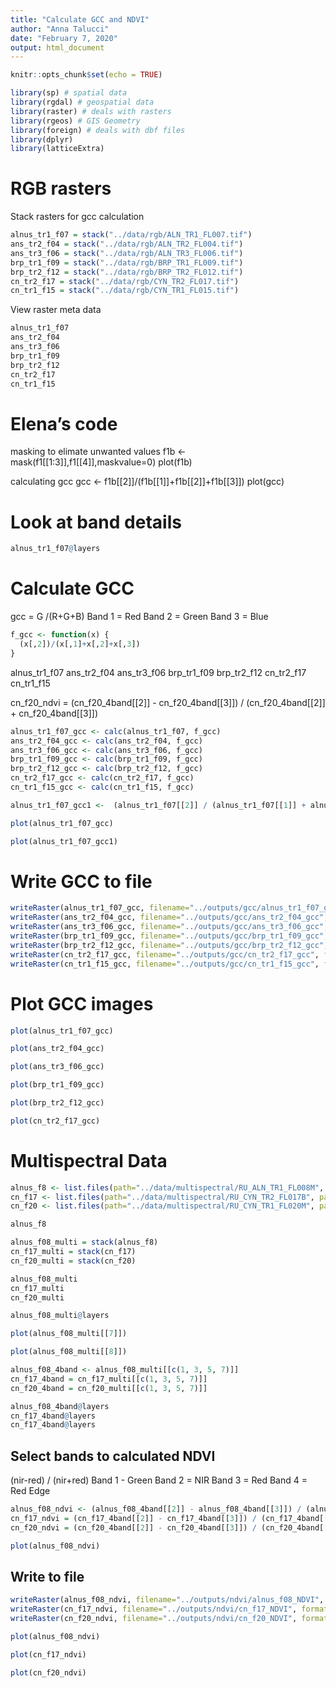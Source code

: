 ```yaml
---
title: "Calculate GCC and NDVI"
author: "Anna Talucci"
date: "February 7, 2020"
output: html_document
---
```


```r
knitr::opts_chunk$set(echo = TRUE)
```


```r
library(sp) # spatial data
library(rgdal) # geospatial data
library(raster) # deals with rasters
library(rgeos) # GIS Geometry
library(foreign) # deals with dbf files
library(dplyr)
library(latticeExtra)
```


# RGB rasters

Stack rasters for gcc calculation

```r
alnus_tr1_f07 = stack("../data/rgb/ALN_TR1_FL007.tif")
ans_tr2_f04 = stack("../data/rgb/ALN_TR2_FL004.tif")
ans_tr3_f06 = stack("../data/rgb/ALN_TR3_FL006.tif")
brp_tr1_f09 = stack("../data/rgb/BRP_TR1_FL009.tif")
brp_tr2_f12 = stack("../data/rgb/BRP_TR2_FL012.tif")
cn_tr2_f17 = stack("../data/rgb/CYN_TR2_FL017.tif")
cn_tr1_f15 = stack("../data/rgb/CYN_TR1_FL015.tif")
```

View raster meta data
```r
alnus_tr1_f07
ans_tr2_f04
ans_tr3_f06
brp_tr1_f09
brp_tr2_f12
cn_tr2_f17
cn_tr1_f15 
```


# Elena's code
masking to elimate unwanted values 
f1b <- mask(f1[[1:3]],f1[[4]],maskvalue=0)
plot(f1b)

calculating gcc
gcc <- f1b[[2]]/(f1b[[1]]+f1b[[2]]+f1b[[3]])
plot(gcc)

# Look at band details
```r
alnus_tr1_f07@layers
```
# Calculate GCC
gcc = G /(R+G+B)
Band 1 = Red
Band 2 = Green
Band 3 = Blue
```r
f_gcc <- function(x) {
  (x[,2])/(x[,1]+x[,2]+x[,3])
}
```

alnus_tr1_f07
ans_tr2_f04
ans_tr3_f06
brp_tr1_f09
brp_tr2_f12
cn_tr2_f17
cn_tr1_f15 

cn_f20_ndvi = (cn_f20_4band[[2]] - cn_f20_4band[[3]]) / (cn_f20_4band[[2]] + cn_f20_4band[[3]])

```r
alnus_tr1_f07_gcc <- calc(alnus_tr1_f07, f_gcc)
ans_tr2_f04_gcc <- calc(ans_tr2_f04, f_gcc)
ans_tr3_f06_gcc <- calc(ans_tr3_f06, f_gcc)
brp_tr1_f09_gcc <- calc(brp_tr1_f09, f_gcc)
brp_tr2_f12_gcc <- calc(brp_tr2_f12, f_gcc)
cn_tr2_f17_gcc <- calc(cn_tr2_f17, f_gcc)
cn_tr1_f15_gcc <- calc(cn_tr1_f15, f_gcc)
```


```r
alnus_tr1_f07_gcc1 <-  (alnus_tr1_f07[[2]] / (alnus_tr1_f07[[1]] + alnus_tr1_f07[[2]] + alnus_tr1_f07[[3]]))

```

```r
plot(alnus_tr1_f07_gcc)
```

```r
plot(alnus_tr1_f07_gcc1)
```


# Write GCC to file
```r
writeRaster(alnus_tr1_f07_gcc, filename="../outputs/gcc/alnus_tr1_f07_gcc", format="GTiff", overwrite=TRUE)
writeRaster(ans_tr2_f04_gcc, filename="../outputs/gcc/ans_tr2_f04_gcc", format="GTiff", overwrite=TRUE)
writeRaster(ans_tr3_f06_gcc, filename="../outputs/gcc/ans_tr3_f06_gcc", format="GTiff", overwrite=TRUE)
writeRaster(brp_tr1_f09_gcc, filename="../outputs/gcc/brp_tr1_f09_gcc", format="GTiff", overwrite=TRUE)
writeRaster(brp_tr2_f12_gcc, filename="../outputs/gcc/brp_tr2_f12_gcc", format="GTiff", overwrite=TRUE)
writeRaster(cn_tr2_f17_gcc, filename="../outputs/gcc/cn_tr2_f17_gcc", format="GTiff", overwrite=TRUE)
writeRaster(cn_tr1_f15_gcc, filename="../outputs/gcc/cn_tr1_f15_gcc", format="GTiff", overwrite=TRUE)
```


# Plot GCC images
```r
plot(alnus_tr1_f07_gcc)
```

```r
plot(ans_tr2_f04_gcc)
```

```r
plot(ans_tr3_f06_gcc)
```

```r
plot(brp_tr1_f09_gcc)
```

```r
plot(brp_tr2_f12_gcc)
```

```r
plot(cn_tr2_f17_gcc)
```

# Multispectral Data
```r
alnus_f8 <- list.files(path="../data/multispectral/RU_ALN_TR1_FL008M", pattern =".tif$", full.names=TRUE, recursive=TRUE)
cn_f17 <- list.files(path="../data/multispectral/RU_CYN_TR2_FL017B", pattern =".tif$", full.names=TRUE, recursive=TRUE)
cn_f20 <- list.files(path="../data/multispectral/RU_CYN_TR1_FL020M", pattern =".tif$", full.names=TRUE, recursive=TRUE)
```


```r
alnus_f8
```


```r
alnus_f08_multi = stack(alnus_f8)
cn_f17_multi = stack(cn_f17)
cn_f20_multi = stack(cn_f20)
```


```r
alnus_f08_multi
cn_f17_multi 
cn_f20_multi 
```


```r
alnus_f08_multi@layers
```
```r
plot(alnus_f08_multi[[7]])
```
```r
plot(alnus_f08_multi[[8]])
```

```r
alnus_f08_4band <- alnus_f08_multi[[c(1, 3, 5, 7)]]
cn_f17_4band = cn_f17_multi[[c(1, 3, 5, 7)]] 
cn_f20_4band = cn_f20_multi[[c(1, 3, 5, 7)]] 

```

```r
alnus_f08_4band@layers
cn_f17_4band@layers
cn_f17_4band@layers
```


## Select bands to calculated NDVI 
 (nir-red) / (nir+red)
 Band 1 - Green
 Band 2 = NIR
 Band 3 = Red 
 Band 4 = Red Edge

```r
alnus_f08_ndvi <- (alnus_f08_4band[[2]] - alnus_f08_4band[[3]]) / (alnus_f08_4band[[2]] + alnus_f08_4band[[3]])
cn_f17_ndvi = (cn_f17_4band[[2]] - cn_f17_4band[[3]]) / (cn_f17_4band[[2]] + cn_f17_4band[[3]])
cn_f20_ndvi = (cn_f20_4band[[2]] - cn_f20_4band[[3]]) / (cn_f20_4band[[2]] + cn_f20_4band[[3]])
```



```r
plot(alnus_f08_ndvi)
```

## Write to file
```r
writeRaster(alnus_f08_ndvi, filename="../outputs/ndvi/alnus_f08_NDVI", format="GTiff", overwrite=TRUE)
writeRaster(cn_f17_ndvi, filename="../outputs/ndvi/cn_f17_NDVI", format="GTiff", overwrite=TRUE)
writeRaster(cn_f20_ndvi, filename="../outputs/ndvi/cn_f20_NDVI", format="GTiff", overwrite=TRUE)
```


```r
plot(alnus_f08_ndvi)
```

```r
plot(cn_f17_ndvi)
```

```r
plot(cn_f20_ndvi)
```





